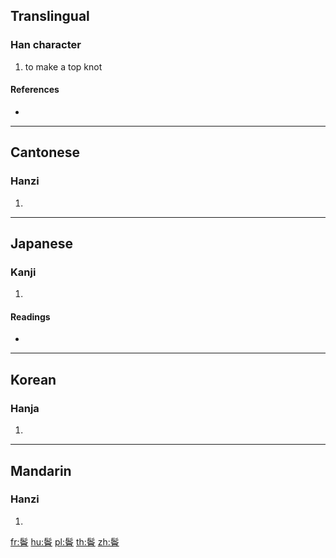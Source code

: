 {{character info/new}}
==Translingual==

===Han character===
{{Han char|rn=190|rad=髟|as=13|sn=23|four=72606|canj=SHOMA}}

# to make a top knot

====References====
* {{Han ref|kx=1456.550|dkj=45597|dj=1988.190|hdz=74536.120|uh=9B20|ud=39712|bh=F856|bd=63574}}

----

==Cantonese==

===Hanzi===
{{yue-hanzi|jyut=|y=kut3}}

# {{defn|lang=yue|sort=髟13}}

----

==Japanese==

===Kanji===
{{ja-kanji|grade=|rs=髟13}}

# {{defn|lang=ja|sort=髟13}}

====Readings====
* {{ja-readings|on=[[かつ]] (katsu), [[がち]] (gachi), [[かい]] (kai), [[け]] (ke)|kun=[[たばねる]] (tabaneru), [[もとゆい]] (motoyui)}}

----

==Korean==

===Hanja===
{{ko-hanja|hangeul=괄|eumhun=|rv=gwal|mr=kwal|y=kwal}}

# {{defn|lang=ko|sort=髟13}}

----

==Mandarin==

===Hanzi===
{{cmn-hanzi|pin=[[kuài]] ([[kuai4]])|wg=k'uai<sup>4</sup>}}

# {{defn|lang=cmn|sort=髟13}}

[[fr:鬠]]
[[hu:鬠]]
[[pl:鬠]]
[[th:鬠]]
[[zh:鬠]]